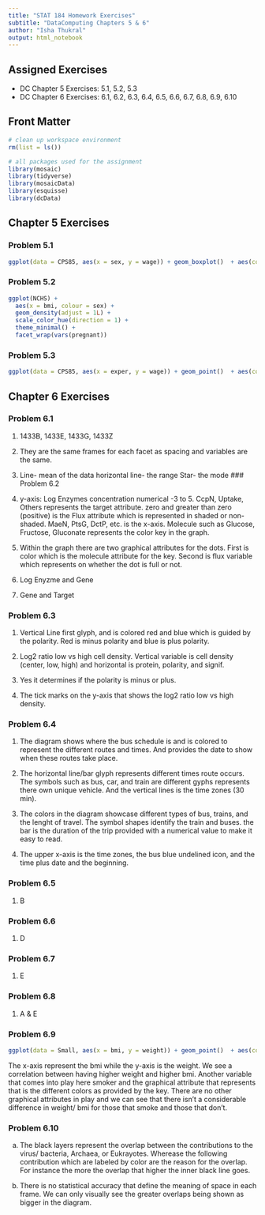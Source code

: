 ```yaml
---
title: "STAT 184 Homework Exercises" 
subtitle: "DataComputing Chapters 5 & 6"
author: "Isha Thukral"
output: html_notebook
---
```


## Assigned Exercises

- DC Chapter 5 Exercises: 5.1, 5.2, 5.3  
- DC Chapter 6 Exercises: 6.1, 6.2, 6.3, 6.4, 6.5, 6.6, 6.7, 6.8, 6.9, 6.10

## Front Matter

```r
# clean up workspace environment
rm(list = ls())

# all packages used for the assignment
library(mosaic)
library(tidyverse)
library(mosaicData)
library(esquisse)
library(dcData)

```



## Chapter 5 Exercises

### Problem 5.1
```r
ggplot(data = CPS85, aes(x = sex, y = wage)) + geom_boxplot()  + aes(colour = married) + facet_wrap(~race, ncol = 4) + theme(legend.position = "right") + labs(title = "")
```
 

### Problem 5.2
```r
ggplot(NCHS) +
  aes(x = bmi, colour = sex) +
  geom_density(adjust = 1L) +
  scale_color_hue(direction = 1) + 
  theme_minimal() +
  facet_wrap(vars(pregnant))
```


### Problem 5.3 
```r
ggplot(data = CPS85, aes(x = exper, y = wage)) + geom_point()  + aes(colour = married) + facet_wrap(~sector, ncol = 4) + theme(legend.position = "right") + labs(title = "")
```


## Chapter 6 Exercises

### Problem 6.1
1. 1433B, 1433E, 1433G, 1433Z
2. They are the same frames for each facet as spacing and variables are the same.
3. Line- mean of the data
horizontal line- the range
Star- the mode
### Problem 6.2
1. y-axis: Log Enzymes concentration numerical -3 to 5. CcpN, Uptake, Others represents the target attribute. zero and greater than zero (positive) is the Flux attribute which is represented in shaded or non-shaded. MaeN, PtsG, DctP, etc. is the x-axis. Molecule such as Glucose, Fructose, Gluconate represents the color key in the graph. 

2. Within the graph there are two graphical attributes for the dots. First is color which is the molecule attribute for the key. Second is flux variable which represents on whether the dot is full or not. 

3. Log Enyzme and Gene

4. Gene and Target

### Problem 6.3
1.  Vertical Line first glyph, and is colored red and blue which is guided by the polarity. Red is minus polarity and blue is plus polarity. 

2. Log2 ratio low vs high cell density. Vertical variable is cell density (center, low, high) and horizontal is protein, polarity, and signif.

3. Yes it determines if the polarity is minus or plus.

4. The tick marks on the y-axis that shows the log2 ratio low vs high density.

### Problem 6.4
1. The diagram shows where the bus schedule is and is colored to represent the different routes and times. And provides the date to show when these routes take place.

2. The horizontal line/bar glyph represents different times route occurs. The symbols such as bus, car, and train are different gyphs represents there own unique vehicle. And the vertical lines is the time zones (30 min).

3. The colors in the diagram showcase different types of bus, trains, and the lenght of travel. The symbol shapes identify the train and buses. the bar is the duration of the trip provided with a numerical value to make it easy to read.

4. The upper x-axis is the time zones, the bus blue undelined icon, and the time plus date and the beginning. 

### Problem 6.5
1. B

### Problem 6.6
1. D

### Problem 6.7
1. E

### Problem 6.8
1. A & E

### Problem 6.9
```r
ggplot(data = Small, aes(x = bmi, y = weight)) + geom_point()  + aes(colour = smoker) + theme(legend.position = "right") + labs(title = "") 
```
The x-axis represent the bmi while the y-axis is the weight. We see a correlation between having higher weight and higher bmi. Another variable that comes into play here smoker and the graphical attribute that represents that is the different colors as provided by the key. There are no other graphical attributes in play and we can see that there isn't a considerable difference in weight/ bmi for those that smoke and those that don't. 

### Problem 6.10

a. The black layers represent the overlap between the contributions to the virus/ bacteria, Archaea, or Eukrayotes. Wherease the following contribution which are labeled by color are the reason for the overlap. For instance the more the overlap that higher the inner black line goes.

b. There is no statistical accuracy that define the meaning of space in each frame. We can only visually see the greater overlaps being shown as bigger in the diagram.


